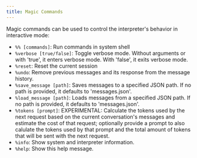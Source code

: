 ```yaml
---
title: Magic Commands
---
```


Magic commands can be used to control the interpreter's behavior in interactive mode:

- `%% [commands]`: Run commands in system shell
- `%verbose [true/false]`: Toggle verbose mode. Without arguments or with 'true', it enters verbose mode. With 'false', it exits verbose mode.
- `%reset`: Reset the current session
- `%undo`: Remove previous messages and its response from the message history.
- `%save_message [path]`: Saves messages to a specified JSON path. If no path is provided, it defaults to 'messages.json'.
- `%load_message [path]`: Loads messages from a specified JSON path. If no path is provided, it defaults to 'messages.json'.
- `%tokens [prompt]`: EXPERIMENTAL: Calculate the tokens used by the next request based on the current conversation's messages and estimate the cost of that request; optionally provide a prompt to also calulate the tokens used by that prompt and the total amount of tokens that will be sent with the next request.
- `%info`: Show system and interpreter information.
- `%help`: Show this help message.
